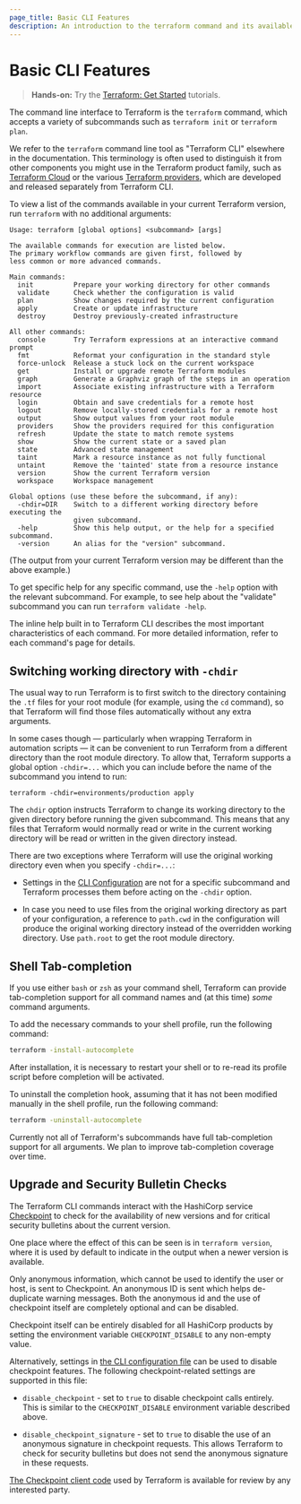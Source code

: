 ```yaml
---
page_title: Basic CLI Features
description: An introduction to the terraform command and its available subcommands.
---
```


# Basic CLI Features

> **Hands-on:** Try the [Terraform: Get Started](https://learn.hashicorp.com/collections/terraform/aws-get-started?utm_source=WEBSITE&utm_medium=WEB_IO&utm_offer=ARTICLE_PAGE&utm_content=DOCS) tutorials.

The command line interface to Terraform is the `terraform` command, which
accepts a variety of subcommands such as `terraform init` or `terraform plan`.

We refer to the `terraform` command line tool as "Terraform CLI" elsewhere
in the documentation. This terminology is often used to distinguish it from
other components you might use in the Terraform product family, such as
[Terraform Cloud](/cloud-docs) or
the various [Terraform providers](/language/providers), which
are developed and released separately from Terraform CLI.

To view a list of the commands available in your current Terraform version,
run `terraform` with no additional arguments:

```text
Usage: terraform [global options] <subcommand> [args]

The available commands for execution are listed below.
The primary workflow commands are given first, followed by
less common or more advanced commands.

Main commands:
  init          Prepare your working directory for other commands
  validate      Check whether the configuration is valid
  plan          Show changes required by the current configuration
  apply         Create or update infrastructure
  destroy       Destroy previously-created infrastructure

All other commands:
  console       Try Terraform expressions at an interactive command prompt
  fmt           Reformat your configuration in the standard style
  force-unlock  Release a stuck lock on the current workspace
  get           Install or upgrade remote Terraform modules
  graph         Generate a Graphviz graph of the steps in an operation
  import        Associate existing infrastructure with a Terraform resource
  login         Obtain and save credentials for a remote host
  logout        Remove locally-stored credentials for a remote host
  output        Show output values from your root module
  providers     Show the providers required for this configuration
  refresh       Update the state to match remote systems
  show          Show the current state or a saved plan
  state         Advanced state management
  taint         Mark a resource instance as not fully functional
  untaint       Remove the 'tainted' state from a resource instance
  version       Show the current Terraform version
  workspace     Workspace management

Global options (use these before the subcommand, if any):
  -chdir=DIR    Switch to a different working directory before executing the
                given subcommand.
  -help         Show this help output, or the help for a specified subcommand.
  -version      An alias for the "version" subcommand.
```

(The output from your current Terraform version may be different than the
above example.)

To get specific help for any specific command, use the `-help` option with the
relevant subcommand. For example, to see help about the "validate" subcommand
you can run `terraform validate -help`.

The inline help built in to Terraform CLI describes the most important
characteristics of each command. For more detailed information, refer to each
command's page for details.

## Switching working directory with `-chdir`

The usual way to run Terraform is to first switch to the directory containing
the `.tf` files for your root module (for example, using the `cd` command), so
that Terraform will find those files automatically without any extra arguments.

In some cases though — particularly when wrapping Terraform in automation
scripts — it can be convenient to run Terraform from a different directory than
the root module directory. To allow that, Terraform supports a global option
`-chdir=...` which you can include before the name of the subcommand you intend
to run:

```
terraform -chdir=environments/production apply
```

The `chdir` option instructs Terraform to change its working directory to the
given directory before running the given subcommand. This means that any files
that Terraform would normally read or write in the current working directory
will be read or written in the given directory instead.

There are two exceptions where Terraform will use the original working directory
even when you specify `-chdir=...`:

* Settings in the [CLI Configuration](/cli/config/config-file) are not for a specific
  subcommand and Terraform processes them before acting on the `-chdir`
  option.

* In case you need to use files from the original working directory as part
  of your configuration, a reference to `path.cwd` in the configuration will
  produce the original working directory instead of the overridden working
  directory. Use `path.root` to get the root module directory.

## Shell Tab-completion

If you use either `bash` or `zsh` as your command shell, Terraform can provide
tab-completion support for all command names and (at this time) _some_ command
arguments.

To add the necessary commands to your shell profile, run the following command:

```bash
terraform -install-autocomplete
```

After installation, it is necessary to restart your shell or to re-read its
profile script before completion will be activated.

To uninstall the completion hook, assuming that it has not been modified
manually in the shell profile, run the following command:

```bash
terraform -uninstall-autocomplete
```

Currently not all of Terraform's subcommands have full tab-completion support
for all arguments. We plan to improve tab-completion coverage over time.

## Upgrade and Security Bulletin Checks

The Terraform CLI commands interact with the HashiCorp service
[Checkpoint](https://checkpoint.hashicorp.com/) to check for the availability
of new versions and for critical security bulletins about the current version.

One place where the effect of this can be seen is in `terraform version`, where
it is used by default to indicate in the output when a newer version is
available.

Only anonymous information, which cannot be used to identify the user or host,
is sent to Checkpoint. An anonymous ID is sent which helps de-duplicate warning
messages. Both the anonymous id and the use of checkpoint itself are completely
optional and can be disabled.

Checkpoint itself can be entirely disabled for all HashiCorp products by
setting the environment variable `CHECKPOINT_DISABLE` to any non-empty value.

Alternatively, settings in
[the CLI configuration file](/cli/config/config-file) can be used to
disable checkpoint features. The following checkpoint-related settings are
supported in this file:

* `disable_checkpoint` - set to `true` to disable checkpoint calls
  entirely. This is similar to the `CHECKPOINT_DISABLE` environment variable
  described above.

* `disable_checkpoint_signature` - set to `true` to disable the use of an
  anonymous signature in checkpoint requests. This allows Terraform to check
  for security bulletins but does not send the anonymous signature in these
  requests.

[The Checkpoint client code](https://github.com/hashicorp/go-checkpoint) used
by Terraform is available for review by any interested party.
